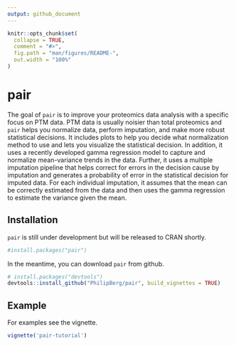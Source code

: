 ```yaml
---
output: github_document
---
```


<!-- README.md is generated from README.Rmd. Please edit that file -->

```r
knitr::opts_chunk$set(
  collapse = TRUE,
  comment = "#>",
  fig.path = "man/figures/README-",
  out.width = "100%"
)
```

# pair

<!-- badges: start -->
<!-- badges: end -->

The goal of `pair` is to improve your proteomics data analysis with a specific focus on PTM data.
PTM data is usually noisier than total proteomics and `pair` helps you normalize data, perform imputation, and make more robust statistical decisions. It includes plots to help you decide what normalization method to use and lets you visualize the statistical decision. In addition, it uses a recently developed gamma regression model to capture and normalize mean-variance trends in the data. Further, it uses a multiple imputation pipeline that helps correct for errors in the decision cause by imputation and generates a probability of error in the statistical decision for imputed data.
For each individual imputation, it assumes that the mean can be correctly estimated from the data and then uses the gamma regression to estimate the variance given the mean.

## Installation

`pair` is still under development but will be released to CRAN shortly.

``` r
#install.packages("pair")
```

In the meantime, you can download `pair` from github.

``` r
# install.packages("devtools")
devtools::install_github("PhilipBerg/pair", build_vignettes = TRUE)
```
## Example
For examples see the vignette.
``` r
vignette('pair-tutorial')
```
